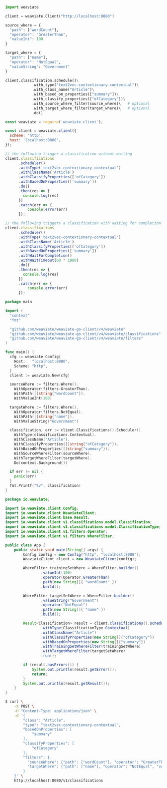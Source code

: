
<Tabs groupId="languages">
<TabItem value="py" label="Python">

```python
import weaviate

client = weaviate.Client("http://localhost:8080")

source_where = {
  "path": ["wordCount"],
  "operator": "GreaterThan",
  "valueInt": 100
}

target_where = {
  "path": ["name"],
  "operator": "NotEqual",
  "valueString": "Government"
}

client.classification.schedule()\
            .with_type("text2vec-contextionary-contextual")\
            .with_class_name("Article")\
            .with_based_on_properties(["summary"])\
            .with_classify_properties(["ofCategory"])\
            .with_source_where_filter(source_where)\   # optional
            .with_target_where_filter(target_where)\   # optional
            .do()
```

</TabItem>
<TabItem value="js" label="JavaScript">

```js
const weaviate = require('weaviate-client');

const client = weaviate.client({
  scheme: 'http',
  host: 'localhost:8080',
});

// the following trigger a classification without waiting
client.classifications
      .scheduler()
      .withType('text2vec-contextionary-contextual')
      .withClassName('Article')
      .withClassifyProperties(['ofCategory'])
      .withBasedOnProperties(['summary'])
      .do()
      .then(res => {
        console.log(res)
      })
      .catch(err => {
          console.error(err)
      });

// the following triggers a classification with waiting for completion
client.classifications
      .scheduler()
      .withType('text2vec-contextionary-contextual')
      .withClassName('Article')
      .withClassifyProperties(['ofCategory'])
      .withBasedOnProperties(['summary'])
      .withWaitForCompletion()
      .withWaitTimeout(60 * 1000)
      .do()
      .then(res => {
        console.log(res)
      })
      .catch(err => {
          console.error(err)
      });
```

</TabItem>
<TabItem value="go" label="Go">

```go
package main

import (
  "context"
  "fmt"

  "github.com/weaviate/weaviate-go-client/v4/weaviate"
  "github.com/weaviate/weaviate-go-client/v4/weaviate/classifications"
  "github.com/weaviate/weaviate-go-client/v4/weaviate/filters"
)

func main() {
  cfg := weaviate.Config{
    Host:   "localhost:8080",
    Scheme: "http",
  }
  client := weaviate.New(cfg)

  sourceWhere := filters.Where().
    WithOperator(filters.GreaterThan).
    WithPath([]string{"wordCount"}).
    WithValueInt(100)

  targetWhere := filters.Where().
    WithOperator(filters.NotEqual).
    WithPath([]string{"name"}).
    WithValueString("Government")

  classification, err := client.Classifications().Scheduler().
    WithType(classifications.Contextual).
    WithClassName("Article").
    WithClassifyProperties([]string{"ofCategory"}).
    WithBasedOnProperties([]string{"summary"}).
    WithSourceWhereFilter(sourceWhere).
    WithTargetWhereFilter(targetWhere).
    Do(context.Background())

  if err != nil {
    panic(err)
  }
  fmt.Printf("%v", classification)
}
```

</TabItem>
<TabItem value="java" label="Java">

```java
package io.weaviate;

import io.weaviate.client.Config;
import io.weaviate.client.WeaviateClient;
import io.weaviate.client.base.Result;
import io.weaviate.client.v1.classifications.model.Classification;
import io.weaviate.client.v1.classifications.model.ClassificationType;
import io.weaviate.client.v1.filters.Operator;
import io.weaviate.client.v1.filters.WhereFilter;

public class App {
    public static void main(String[] args) {
        Config config = new Config("http", "localhost:8080");
        WeaviateClient client = new WeaviateClient(config);

        WhereFilter trainingSetWhere = WhereFilter.builder()
                .valueInt(100)
                .operator(Operator.GreaterThan)
                .path(new String[]{ "wordCount" })
                .build();

        WhereFilter targetSetWhere = WhereFilter.builder()
                .valueString("Government")
                .operator("NotEqual")
                .path(new String[]{ "name" })
                .build();

        Result<Classification> result = client.classifications().scheduler()
                .withType(ClassificationType.Contextual)
                .withClassName("Article")
                .withClassifyProperties(new String[]{"ofCategory"})
                .withBasedOnProperties(new String[]{"summary"})
                .withTrainingSetWhereFilter(trainingSetWhere)
                .withTargetWhereFilter(targetSetWhere)
                .run();

        if (result.hasErrors()) {
            System.out.println(result.getError());
            return;
        }
        System.out.println(result.getResult());
    }
}
```

</TabItem>
<TabItem value="curl" label="Curl">

```bash
$ curl \
    -X POST \
    -H "Content-Type: application/json" \
    -d '{
        "class": "Article",
        "type": "text2vec-contextionary-contextual",
        "basedOnProperties": [
            "summary"
        ],
        "classifyProperties": [
            "ofCategory"
        ],
        "filters": {
          "sourceWhere": {"path": ["wordCount"], "operator": "GreaterThan", "valueInt": 100},
          "targetWhere": {"path": ["name"], "operator": "NotEqual", "valueString": "Government"}
        }
    }' \
    http://localhost:8080/v1/classifications
```

</TabItem>
</Tabs>
